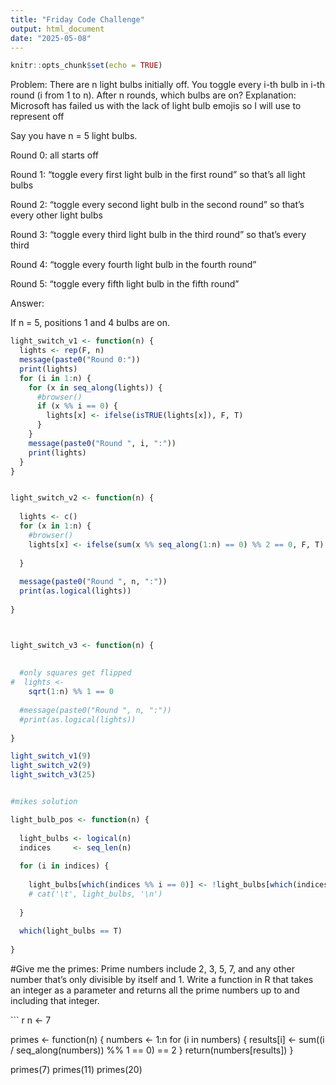 ```yaml
---
title: "Friday Code Challenge"
output: html_document
date: "2025-05-08"
---
```


```r
knitr::opts_chunk$set(echo = TRUE)
```

 
Problem:
There are n light bulbs initially off. You toggle every i-th bulb in i-th round (i from 1 to n). After n rounds, which bulbs are on?
Explanation:
Microsoft has failed us with the lack of light bulb emojis so I will use  to represent off 

Say you have n = 5 light bulbs.

Round 0: all starts off


Round 1: "toggle every first light bulb in the first round" so that's all light bulbs


Round 2: "toggle every second light bulb in the second round" so that's every other light bulbs


Round 3: "toggle every third light bulb in the third round" so that's every third


Round 4: "toggle every fourth light bulb in the fourth round"


Round 5: "toggle every fifth light bulb in the fifth round"


Answer:

If n = 5, positions 1 and 4 bulbs are on.

 

``` r


light_switch_v1 <- function(n) {
  lights <- rep(F, n)
  message(paste0("Round 0:"))
  print(lights)
  for (i in 1:n) {
    for (x in seq_along(lights)) {
      #browser()
      if (x %% i == 0) {
        lights[x] <- ifelse(isTRUE(lights[x]), F, T) 
      }
    }  
    message(paste0("Round ", i, ":"))
    print(lights)
  }
}


light_switch_v2 <- function(n) {
  
  lights <- c()
  for (x in 1:n) {
    #browser()
    lights[x] <- ifelse(sum(x %% seq_along(1:n) == 0) %% 2 == 0, F, T) # 4 0s means flips 4 times
    
  }
  
  message(paste0("Round ", n, ":"))
  print(as.logical(lights))
  
}



light_switch_v3 <- function(n) {
  
  
  #only squares get flipped
#  lights <- 
    sqrt(1:n) %% 1 == 0
  
  #message(paste0("Round ", n, ":"))
  #print(as.logical(lights))
  
}

light_switch_v1(9)
light_switch_v2(9)
light_switch_v3(25)


#mikes solution

light_bulb_pos <- function(n) {
  
  light_bulbs <- logical(n)
  indices     <- seq_len(n)
  
  for (i in indices) {
    
    light_bulbs[which(indices %% i == 0)] <- !light_bulbs[which(indices %% i == 0)]
    # cat('\t', light_bulbs, '\n')
    
  }
  
  which(light_bulbs == T)
  
}

```

#Give me the primes:
Prime numbers include 2, 3, 5, 7, and any other number that’s only divisible by itself and 1. Write a function in R that takes an integer as a parameter and returns all the prime numbers up to and including that integer.

``` r

n <- 7

primes <- function(n) {
  numbers <- 1:n
  for (i in numbers) {
    results[i] <- sum((i / seq_along(numbers)) %% 1 == 0) == 2
  }
  return(numbers[results])
}

primes(7)
primes(11)
primes(20)

